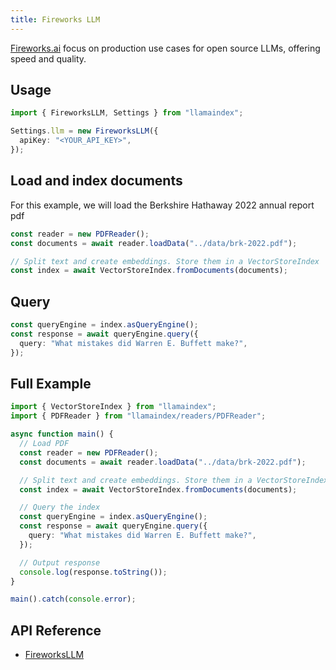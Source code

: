 ```yaml
---
title: Fireworks LLM
---
```


[Fireworks.ai](https://fireworks.ai/) focus on production use cases for open source LLMs, offering speed and quality.

## Usage

```ts
import { FireworksLLM, Settings } from "llamaindex";

Settings.llm = new FireworksLLM({
  apiKey: "<YOUR_API_KEY>",
});
```

## Load and index documents

For this example, we will load the Berkshire Hathaway 2022 annual report pdf

```ts
const reader = new PDFReader();
const documents = await reader.loadData("../data/brk-2022.pdf");

// Split text and create embeddings. Store them in a VectorStoreIndex
const index = await VectorStoreIndex.fromDocuments(documents);
```

## Query

```ts
const queryEngine = index.asQueryEngine();
const response = await queryEngine.query({
  query: "What mistakes did Warren E. Buffett make?",
});
```

## Full Example

```ts
import { VectorStoreIndex } from "llamaindex";
import { PDFReader } from "llamaindex/readers/PDFReader";

async function main() {
  // Load PDF
  const reader = new PDFReader();
  const documents = await reader.loadData("../data/brk-2022.pdf");

  // Split text and create embeddings. Store them in a VectorStoreIndex
  const index = await VectorStoreIndex.fromDocuments(documents);

  // Query the index
  const queryEngine = index.asQueryEngine();
  const response = await queryEngine.query({
    query: "What mistakes did Warren E. Buffett make?",
  });

  // Output response
  console.log(response.toString());
}

main().catch(console.error);
```

## API Reference

- [FireworksLLM](/docs/api/classes/FireworksLLM)
